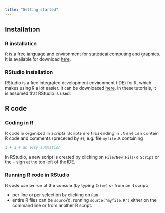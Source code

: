 ```yaml
---
title: "Getting started"
---
```


## Installation 

### R installation

R is a free language and environment for statistical computing and graphics. It
is available for download [here](https://ftp.fau.de/cran/).

### RStudio installation

RStudio is a free integrated development environment (IDE) for R, which makes
using R a lot easier. It can be downloaded 
[here](https://www.rstudio.com/products/rstudio/download/#download).
In these tutorials, it is assumed that RStudio is used.

## R code

### Coding in R

R code is organized in *scripts*. Scripts are files ending in `.R` and can 
contain R code and comments (preceded by `#`), e.g. file `myfile.R` containing

```r
1 + 1 # an easy summation
```

In RStudio, a new script is created by clicking on `File/New File/R Script` or  
the `+` sign at the top left of the IDE.

### Running R code in RStudio

R code can be run at the console (by typing `Enter`) or from an R script:

* per line or per selection by clicking on `Run` 
* entire R files can be `source`'d, running `source("myfile.R")` either on the 
  command line or from another R script.
